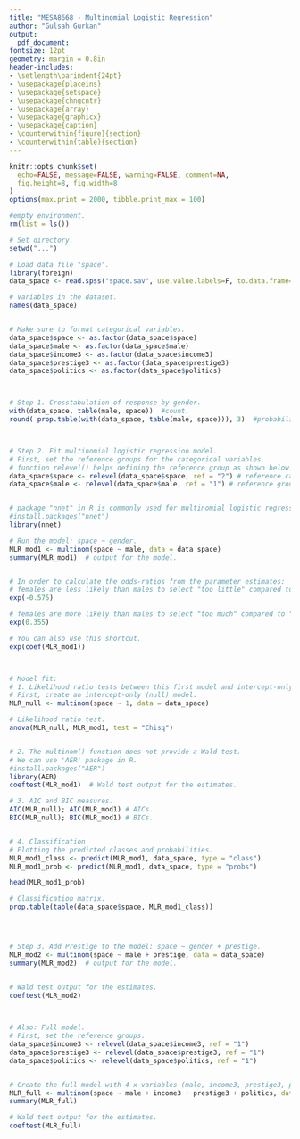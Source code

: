 ```yaml
---
title: "MESA8668 - Multinomial Logistic Regression"
author: "Gulsah Gurkan"
output:
  pdf_document:
fontsize: 12pt
geometry: margin = 0.8in
header-includes:
- \setlength\parindent{24pt}
- \usepackage{placeins}
- \usepackage{setspace}
- \usepackage{chngcntr}
- \usepackage{array}
- \usepackage{graphicx}
- \usepackage{caption}
- \counterwithin{figure}{section}
- \counterwithin{table}{section}
---
```


```r
knitr::opts_chunk$set(
  echo=FALSE, message=FALSE, warning=FALSE, comment=NA, 
  fig.height=8, fig.width=8
)
options(max.print = 2000, tibble.print_max = 100)
```


```r
#empty environment.
rm(list = ls())

# Set directory.
setwd("...")
```




```r
# Load data file "space".
library(foreign)
data_space <- read.spss("space.sav", use.value.labels=F, to.data.frame=TRUE)

# Variables in the dataset.
names(data_space)


# Make sure to format categorical variables.
data_space$space <- as.factor(data_space$space)
data_space$male <- as.factor(data_space$male)
data_space$income3 <- as.factor(data_space$income3)
data_space$prestige3 <- as.factor(data_space$prestige3)
data_space$politics <- as.factor(data_space$politics)



# Step 1. Crosstabulation of response by gender.
with(data_space, table(male, space))  #count.
round( prop.table(with(data_space, table(male, space))), 3)  #probability.



# Step 2. Fit multinomial logistic regression model.
# First, set the reference groups for the categorical variables.
# function relevel() helps defining the reference group as shown below.
data_space$space <- relevel(data_space$space, ref = "2") # reference category:"just right"
data_space$male <- relevel(data_space$male, ref = "1") # reference group: "male"


# package "nnet" in R is commonly used for multinomial logistic regression models.
#install.packages("nnet")
library(nnet)

# Run the model: space ~ gender.
MLR_mod1 <- multinom(space ~ male, data = data_space)
summary(MLR_mod1)  # output for the model.


# In order to calculate the odds-ratios from the parameter estimates:
# females are less likely than males to select "too little" compared to "just right".
exp(-0.575)

# females are more likely than males to select "too much" compared to "just right".
exp(0.355)

# You can also use this shortcut.
exp(coef(MLR_mod1))



# Model fit:
# 1. Likelihood ratio tests between this first model and intercept-only model.
# First, create an intercept-only (null) model.
MLR_null <- multinom(space ~ 1, data = data_space)

# Likelihood ratio test.
anova(MLR_null, MLR_mod1, test = "Chisq")  


# 2. The multinom() function does not provide a Wald test.
# We can use 'AER' package in R.
#install.packages("AER")
library(AER)
coeftest(MLR_mod1)  # Wald test output for the estimates.

# 3. AIC and BIC measures.
AIC(MLR_null); AIC(MLR_mod1) # AICs.
BIC(MLR_null); BIC(MLR_mod1) # BICs.


# 4. Classification
# Plotting the predicted classes and probabilities.
MLR_mod1_class <- predict(MLR_mod1, data_space, type = "class")
MLR_mod1_prob <- predict(MLR_mod1, data_space, type = "probs")

head(MLR_mod1_prob)

# Classification matrix.
prop.table(table(data_space$space, MLR_mod1_class))




# Step 3. Add Prestige to the model: space ~ gender + prestige.
MLR_mod2 <- multinom(space ~ male + prestige, data = data_space)
summary(MLR_mod2)  # output for the model.


# Wald test output for the estimates.
coeftest(MLR_mod2)  

 

# Also: Full model.
# First, set the reference groups.
data_space$income3 <- relevel(data_space$income3, ref = "1")
data_space$prestige3 <- relevel(data_space$prestige3, ref = "1")
data_space$politics <- relevel(data_space$politics, ref = "1")


# Create the full model with 4 x variables (male, income3, prestige3, politics).
MLR_full <- multinom(space ~ male + income3 + prestige3 + politics, data = data_space)
summary(MLR_full)

# Wald test output for the estimates.
coeftest(MLR_full) 
```


